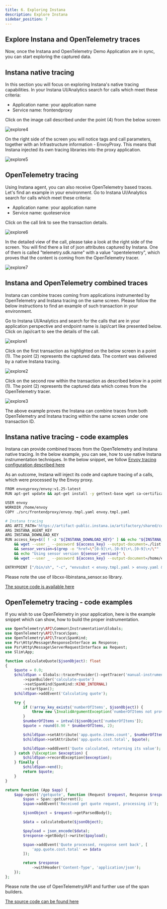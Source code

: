 ```yaml
---
title: 6. Exploring Instana
description: Explore Instana
sidebar_position: 7
---
```


## Explore Instana and OpenTelemetry traces

Now, once the Instana and OpenTelemetry Demo Application are in sync, you can start exploring the captured data.

## Instana native tracing

In this section you will focus on exploring Instana's native tracing capabilities. In your Instana UI/Analytics search for calls which meet 
these criteria: 

- Application name: your application name
- Service name: frontendproxy

Click on the image call described under the point (4) from the below screen

![explore4](images/explore-004-fixed.png)

On the right side of the screen you will notice tags and call parameters, together with an Infrastructure information - EnvoyProxy. 
This means that Instana injected its own tracing libraries into the proxy application.

![explore5](images/explore-005-fixed.png)

## OpenTelemetry tracing

Using Instana agent, you can also receive OpenTelemetry based traces. Let's find an example in your environment.
Go to Instana UI/Analytics search for calls which meet these criteria: 

- Application name: your application name
- Service name: quoteservice

Click on the call link to see the transaction details.

![explore6](images/explore-006-fixed.png)

In the detailed view of the call, please take a look at the right side of the screen. You will find there a list of json attributes captured by Instana. One of them is called 
"telemetry.sdk.name" with a value "opentelemetry", which proves that the content is coming from the OpenTelemetry tracer.

![explore7](images/explore-007-fixed.png)

## Instana and OpenTelemetry combined traces

Instana can combine traces coming from applications instrumented by OpenTelemetry and Instana tracing on the same screen. 
Please follow the below instructions to find an example of such transaction in your environment.

Go to Instana UI/Analytics and search for the calls that are in your application perspective and endpoint name is /api/cart like presented below.
Click on /api/cart to see the details of the call.

![explore1](images/explore-003-fixed.png)

Click on the first transaction as highlighted on the below screen in a point (1). The point (2) represents the captured data. 
The content was delivered by a native Instana tracing.

![explore2](images/explore-001-fixed.png)

Click on the second row within the transaction as described below in a point (1). The point (2) represents the captured data which comes from the OpenTelemetry tracer.

![explore3](images/explore-002-fixed.png)

The above example proves the Instana can combine traces from both OpenTelemetry and Instana tracing within the same screen under one transaction ID.

## Instana native tracing - code examples

Instana can provide combined traces from the OpenTelemetry and Instana native tracing. In the below example, you can see, how to 
use native Instana instrumentation techniques. In the below snippet, we follow [Envoy tracing configuration described here](https://www.ibm.com/docs/en/instana-observability/current?topic=technologies-monitoring-envoy-proxy#configuring-distributed-tracing)

As an outcome, Instana will inject its code and capture tracing of a calls, which were processed by the Envoy proxy.

```bash
FROM envoyproxy/envoy:v1.25-latest
RUN apt-get update && apt-get install -y gettext-base wget ca-certificates && apt-get clean && rm -rf /var/lib/apt/lists/*

USER envoy
WORKDIR /home/envoy
COPY ./src/frontendproxy/envoy.tmpl.yaml envoy.tmpl.yaml

# Instana tracing
ARG ARTI_PATH='https://artifact-public.instana.io/artifactory/shared/com/instana/libinstana_sensor/'
ARG INSTANA_AGENT_KEY
ARG INSTANA_DOWNLOAD_KEY
RUN access_key=$([ ! -z "${INSTANA_DOWNLOAD_KEY}" ] && echo "${INSTANA_DOWNLOAD_KEY}" || echo "${INSTANA_AGENT_KEY}") \
    && wget --user _ --password ${access_key} --output-document=./list.html ${ARTI_PATH} \
    && sensor_version=$(grep -o "href=\"[0-9]\+\.[0-9]\+\.[0-9]\+/\"" ./list.html | tail -n1 | cut -d'"' -f2) \
    && echo "Using sensor version ${sensor_version}" \
    && wget --user _ --password ${access_key} --output-document=/home/envoy/libcxx-libinstana_sensor.so ${ARTI_PATH}${sensor_version}linux-amd64-libcxx-libinstana_sensor.so

ENTRYPOINT ["/bin/sh", "-c", "envsubst < envoy.tmpl.yaml > envoy.yaml && envoy -c envoy.yaml;"]
```

Please note the use of libcxx-libinstana_sensor.so library.

[The source code is available here](https://github.com/instana/opentelemetry-demo/blob/main/src/frontendproxy/Dockerfile)

## OpenTelemetry tracing - code examples

If you wish to use OpenTelemetry in your application, here is the example snippet which can show, how to build the proper instrumentation. 

```php
use OpenTelemetry\API\Common\Instrumentation\Globals;
use OpenTelemetry\API\Trace\Span;
use OpenTelemetry\API\Trace\SpanKind;
use Psr\Http\Message\ResponseInterface as Response;
use Psr\Http\Message\ServerRequestInterface as Request;
use Slim\App;

function calculateQuote($jsonObject): float
{
    $quote = 0.0;
    $childSpan = Globals::tracerProvider()->getTracer('manual-instrumentation')
        ->spanBuilder('calculate-quote')
        ->setSpanKind(SpanKind::KIND_INTERNAL)
        ->startSpan();
    $childSpan->addEvent('Calculating quote');

    try {
        if (!array_key_exists('numberOfItems', $jsonObject)) {
            throw new \InvalidArgumentException('numberOfItems not provided');
        }
        $numberOfItems = intval($jsonObject['numberOfItems']);
        $quote = round(8.90 * $numberOfItems, 2);

        $childSpan->setAttribute('app.quote.items.count', $numberOfItems);
        $childSpan->setAttribute('app.quote.cost.total', $quote);

        $childSpan->addEvent('Quote calculated, returning its value');
    } catch (\Exception $exception) {
        $childSpan->recordException($exception);
    } finally {
        $childSpan->end();
        return $quote;
    }
}

return function (App $app) {
    $app->post('/getquote', function (Request $request, Response $response) {
        $span = Span::getCurrent();
        $span->addEvent('Received get quote request, processing it');

        $jsonObject = $request->getParsedBody();

        $data = calculateQuote($jsonObject);

        $payload = json_encode($data);
        $response->getBody()->write($payload);

        $span->addEvent('Quote processed, response sent back', [
            'app.quote.cost.total' => $data
        ]);

        return $response
            ->withHeader('Content-Type', 'application/json');
    });
};
```

Please note the use of OpenTelemetry/API and further use of the span builders.

[The source code can be found here](https://github.com/instana/opentelemetry-demo/blob/main/src/quoteservice/app/routes.php)